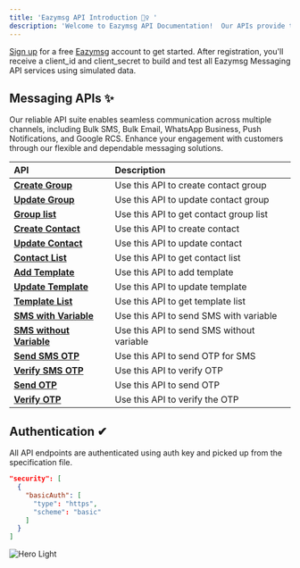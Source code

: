 ```yaml
---
title: 'Eazymsg API Introduction 🧙‍♀️ '
description: 'Welcome to Eazymsg API Documentation!  Our APIs provide the tools necessary to send messages efficiently and effectively across different channels.'
---
```



<Note>

[Sign up](https://auth.enginify.in/signup) for a free [Eazymsg](https://eazymsg.com) account to get started. After registration, you'll receive a client_id and client_secret to build and test all Eazymsg Messaging API services using simulated data.

</Note>


## Messaging APIs ✨


Our reliable API suite enables seamless communication across multiple channels, including Bulk SMS, Bulk Email, WhatsApp Business, Push Notifications, and Google RCS. Enhance your engagement with customers through our flexible and dependable messaging solutions.


| API                                                                           | Description                                     |
| :---------------------------------------------------------------------------- | :---------------------------------------------- |
| <a href="/api-reference/sms/contacts/create-group">**Create Group**</a> | Use this API to create contact group |
| <a href="/api-reference/sms/contacts/update-group">**Update Group**</a> | Use this API to update contact group |
| <a href="/api-reference/sms/contacts/group-list">**Group list**</a> | Use this API to get contact group list |
| <a href="/api-reference/sms/contacts/create-contact">**Create Contact**</a> | Use this API to create contact |
| <a href="/api-reference/sms/contacts/update-contact">**Update Contact**</a> | Use this API to update contact |
| <a href="/api-reference/sms/contacts/contact-list">**Contact List**</a> | Use this API to get contact list |
| <a href="/api-reference/sms/templates/add-template">**Add Template**</a> | Use this API to add template |
| <a href="/api-reference/sms/templates/update-template">**Update Template**</a> | Use this API to update template |
| <a href="/api-reference/sms/templates/template-list">**Template List**</a> | Use this API to get template list |
| <a href="/api-reference/sms/send-sms/with-variable">**SMS with Variable**</a> | Use this API to send SMS with variable |
| <a href="/api-reference/sms/send-sms/without-variable">**SMS without Variable**</a> | Use this API to send SMS without variable |
| <a href="/api-reference/sms-otp/send">**Send SMS OTP**</a> | Use this API to send OTP for SMS |
| <a href="/api-reference/sms-otp/verify">**Verify SMS OTP**</a> | Use this API to verify OTP  |
| <a href="/api-reference/send-otp/send">**Send OTP**</a> | Use this API to send OTP  |
| <a href="/api-reference/send-otp/verify">**Verify OTP**</a>| Use this API to verify the OTP  |


## Authentication ✔

All API endpoints are authenticated using auth key and picked up from the specification file.

```json
"security": [
  {
    "basicAuth": [
      "type": "https",
      "scheme": "basic"
    ]
  }
]
```

<img
  src="/images/auth.png"
  alt="Hero Light"
/>